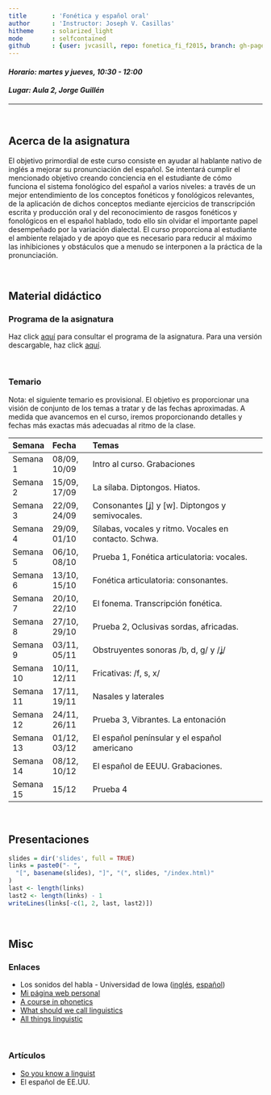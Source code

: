 ```yaml
---
title       : 'Fonética y español oral'
author      : 'Instructor: Joseph V. Casillas'
hitheme     : solarized_light
mode        : selfcontained
github      : {user: jvcasill, repo: fonetica_fi_f2015, branch: gh-pages}
---
```


#### *Horario: martes y jueves, 10:30 - 12:00*

#### *Lugar: Aula 2, Jorge Guillén*

----

</br> 

## Acerca de la asignatura

El objetivo primordial de este curso consiste en ayudar al hablante nativo de 
inglés a mejorar su pronunciación del español. Se intentará cumplir el 
mencionado objetivo creando conciencia en el estudiante de cómo funciona el 
sistema fonológico del español a varios niveles: a través de un mejor 
entendimiento de los conceptos fonéticos y fonológicos relevantes, de la 
aplicación de dichos conceptos mediante ejercicios de transcripción escrita y producción oral y del reconocimiento de rasgos fonéticos y fonológicos en el 
español hablado, todo ello sin olvidar el importante papel desempeñado por la variación dialectal. El curso proporciona al estudiante el ambiente relajado y 
de apoyo que es necesario para reducir al máximo las inhibiciones y obstáculos 
que a menudo se interponen a la práctica de la pronunciación.

</br> 

## Material didáctico

### Programa de la asignatura

Haz click [aquí](http://www.jvcasillas.com/fonetica_fi_f2015/slides/00_programa/index.html) para consultar el programa de la asignatura. Para una versión descargable, 
haz click [aquí](http://www.jvcasillas.com/fonetica_fi_f2015/libraries/assets/programa/index.pdf).

</br> 

### Temario

Nota: el siguiente temario es provisional. El objetivo es proporcionar una 
visión de conjunto de los temas a tratar y de las fechas aproximadas. A medida 
que avancemos en el curso, iremos proporcionando detalles y fechas más exactas 
más adecuadas al ritmo de la clase.

|   Semana  |    Fecha     |                         Temas                         |
| :-------- | :----------- | :---------------------------------------------------- |
| Semana 1  | 08/09, 10/09 | Intro al curso. Grabaciones                           |
| Semana 2  | 15/09, 17/09 | La sílaba. Diptongos. Hiatos.                         |
| Semana 3  | 22/09, 24/09 | Consonantes [ʝ] y [w]. Diptongos y semivocales.       |
| Semana 4  | 29/09, 01/10 | Sílabas, vocales y ritmo. Vocales en contacto. Schwa. |
| Semana 5  | 06/10, 08/10 | Prueba 1, Fonética articulatoria: vocales.            |
| Semana 6  | 13/10, 15/10 | Fonética articulatoria: consonantes.                  |
| Semana 7  | 20/10, 22/10 | El fonema. Transcripción fonética.                    |
| Semana 8  | 27/10, 29/10 | Prueba 2, Oclusivas sordas, africadas.                |
| Semana 9  | 03/11, 05/11 | Obstruyentes sonoras /b, d, g/ y /ʝ/                  |
| Semana 10 | 10/11, 12/11 | Fricativas: /f, s, x/                                 |
| Semana 11 | 17/11, 19/11 | Nasales y laterales                                   |
| Semana 12 | 24/11, 26/11 | Prueba 3, Vibrantes. La entonación                    |
| Semana 13 | 01/12, 03/12 | El español penínsular y el español americano          |
| Semana 14 | 08/12, 10/12 | El español de EEUU. Grabaciones.                      |
| Semana 15 | 15/12        | Prueba 4                                              |

</br> 

## Presentaciones

```r
slides = dir('slides', full = TRUE)
links = paste0("- ", 
  "[", basename(slides), "]", "(", slides, "/index.html)"
)
last <- length(links)
last2 <- length(links) - 1
writeLines(links[-c(1, 2, last, last2)])
```

</br> 


## Misc

### Enlaces

- Los sonidos del habla - Universidad de Iowa ([inglés](http://soundsofspeech.uiowa.edu/english/english.html), [español](http://soundsofspeech.uiowa.edu/spanish/spanish.html))
- [Mi página web personal](www.jvcasillas.com)
- [A course in phonetics](http://linguistics.berkeley.edu/acip/)
- [What should we call linguistics](http://whatshouldwecalllinguistics.tumblr.com)
- [All things linguistic](http://allthingslinguistic.com)

</br> 

### Artículos

- [So you know a linguist](http://www.slideshare.net/Jayelem/so-you-know-a-linguist)
- El español de EE.UU.






